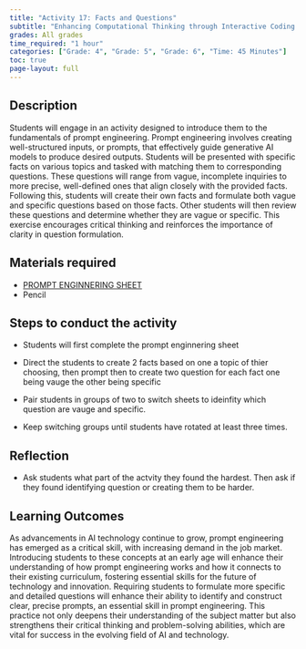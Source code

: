 ```yaml
---
title: "Activity 17: Facts and Questions"
subtitle: "Enhancing Computational Thinking through Interactive Coding Challenges."
grades: All grades
time_required: "1 hour"
categories: ["Grade: 4", "Grade: 5", "Grade: 6", "Time: 45 Minutes"]
toc: true
page-layout: full
---
```


## Description

Students will engage in an activity designed to introduce them to the fundamentals of prompt engineering. Prompt engineering involves creating well-structured inputs, or prompts, that effectively guide generative AI models to produce desired outputs. Students will be presented with specific facts on various topics and tasked with matching them to corresponding questions. These questions will range from vague, incomplete inquiries to more precise, well-defined ones that align closely with the provided facts. Following this, students will create their own facts and formulate both vague and specific questions based on those facts. Other students will then review these questions and determine whether they are vague or specific. This exercise encourages critical thinking and reinforces the importance of clarity in question formulation.

## Materials required

- [PROMPT ENGINNERING SHEET](https://docs.google.com/document/d/1mJAJydQ2olyK8WIuekeiCnQtRRAY-yUmrFYf052cTBU/edit)
- Pencil 

## Steps to conduct the activity

- Students will first complete the prompt enginnering sheet 

- Direct the students to create 2 facts based on one a topic of thier choosing, then prompt then to create two question for each fact one being vauge the other being specific 

- Pair students in groups of two to switch sheets to ideinfity which question are vauge and specific. 

- Keep switching groups until students have rotated at least three times. 

## Reflection

- Ask students what part of the actvity they found the hardest. Then ask if they found identifying question or creating them to be harder. 

## Learning Outcomes

As advancements in AI technology continue to grow, prompt engineering has emerged as a critical skill, with increasing demand in the job market. Introducing students to these concepts at an early age will enhance their understanding of how prompt engineering works and how it connects to their existing curriculum, fostering essential skills for the future of technology and innovation. Requiring students to formulate more specific and detailed questions will enhance their ability to identify and construct clear, precise prompts, an essential skill in prompt engineering. This practice not only deepens their understanding of the subject matter but also strengthens their critical thinking and problem-solving abilities, which are vital for success in the evolving field of AI and technology.